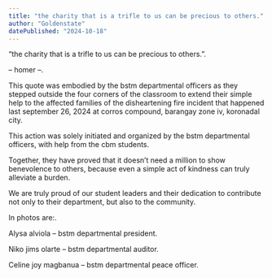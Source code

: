 ```yaml
---
title: "the charity that is a trifle to us can be precious to others."
author: "Goldenstate"
datePublished: "2024-10-18"
---
```


“the charity that is a trifle to us can be precious to others.”.

– homer –.

This quote was embodied by the bstm departmental officers as they stepped outside the four corners of the classroom to extend their simple help to the affected families of the disheartening fire incident that happened last september 26, 2024 at corros compound, barangay zone iv, koronadal city.

This action was solely initiated and organized by the bstm departmental officers, with help from the cbm students.

Together, they have proved that it doesn’t need a million to show benevolence to others, because even a simple act of kindness can truly alleviate a burden.

We are truly proud of our student leaders and their dedication to contribute not only to their department, but also to the community.

In photos are:.

Alysa alviola – bstm departmental president.

Niko jims olarte – bstm departmental auditor.

Celine joy magbanua – bstm departmental peace officer.